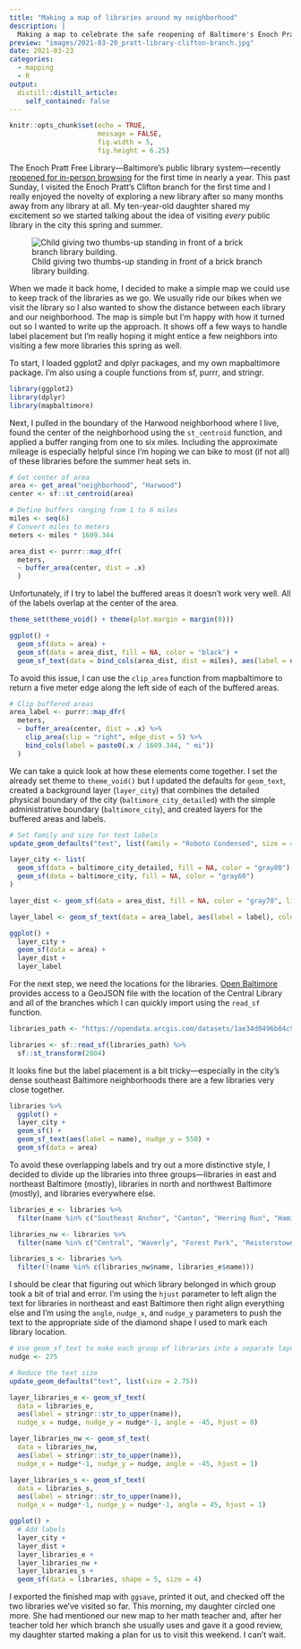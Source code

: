 ```yaml
---
title: "Making a map of libraries around my neighborhood"
description: |
  Making a map to celebrate the safe reopening of Baltimore's Enoch Pratt Free Library and visit more libraries around Harwood this spring.
preview: "images/2021-03-20_pratt-library-clifton-branch.jpg"
date: 2021-03-23
categories:
  - mapping
  - R
output:
  distill::distill_article:
    self_contained: false
---
```


```r
knitr::opts_chunk$set(echo = TRUE,
                      message = FALSE,
                      fig.width = 5,
                      fig.height = 6.25)
```

The Enoch Pratt Free Library—Baltimore's public library system—recently [reopened for in-person browsing](https://www.prattlibrary.org/about-us/covid-19-updates/pratt-library-reopening) for the first time in nearly a year. This past Sunday, I visited the Enoch Pratt's Clifton branch for the first time and I really enjoyed the novelty of exploring a new library after so many months away from any library at all. My ten-year-old daughter shared my excitement so we started talking about the idea of visiting *every* public library in the city this spring and summer.

![Child giving two thumbs-up standing in front of a brick branch library building.](images/2021-03-20_pratt-library-clifton-branch.jpg)

When we made it back home, I decided to make a simple map we could use to keep track of the libraries as we go. We usually ride our bikes when we visit the library so I also wanted to show the distance between each library and our neighborhood. The map is simple but I'm happy with how it turned out so I wanted to write up the approach. It shows off a few ways to handle label placement but I'm really hoping it might entice a few neighbors into visiting a few more libraries this spring as well.

To start, I loaded ggplot2 and dplyr packages, and my own mapbaltimore package. I'm also using a couple functions from sf, purrr, and stringr.

```r
library(ggplot2)
library(dplyr)
library(mapbaltimore)
```
Next, I pulled in the boundary of the Harwood neighborhood where I live, found the center of the neighborhood using the `st_centroid` function, and applied a buffer ranging from one to six miles. Including the approximate mileage is especially helpful since I'm hoping we can bike to most (if not all) of these libraries before the summer heat sets in.

```r
# Get center of area
area <- get_area("neighborhood", "Harwood")
center <- sf::st_centroid(area)

# Define buffers ranging from 1 to 6 miles
miles <- seq(6)
# Convert miles to meters
meters <- miles * 1609.344

area_dist <- purrr::map_dfr(
  meters,
  ~ buffer_area(center, dist = .x)
  )
```

Unfortunately, if I try to label the buffered areas it doesn't work very well. All of the labels overlap at the center of the area.

```r
theme_set(theme_void() + theme(plot.margin = margin(0)))

ggplot() +
  geom_sf(data = area) +
  geom_sf(data = area_dist, fill = NA, color = "black") +
  geom_sf_text(data = bind_cols(area_dist, dist = miles), aes(label = dist))
```

To avoid this issue, I can use the `clip_area` function from mapbaltimore to return a five meter edge along the left side of each of the buffered areas.

```r
# Clip buffered areas
area_label <- purrr::map_dfr(
  meters,
  ~ buffer_area(center, dist = .x) %>%
    clip_area(clip = "right", edge_dist = 5) %>% 
    bind_cols(label = paste0(.x / 1609.344, " mi"))
  )
```

We can take a quick look at how these elements come together. I set the already set theme to `theme_void()` but I updated the defaults for `geom_text`, created a background layer (`layer_city`) that combines the detailed physical boundary of the city (`baltimore_city_detailed`) with the simple administrative boundary (`baltimore_city`), and created layers for the buffered areas and labels.

```r
# Set family and size for text labels
update_geom_defaults("text", list(family = "Roboto Condensed", size = 4))

layer_city <- list(
  geom_sf(data = baltimore_city_detailed, fill = NA, color = "gray80"),
  geom_sf(data = baltimore_city, fill = NA, color = "gray60")
)

layer_dist <- geom_sf(data = area_dist, fill = NA, color = "gray70", linetype = "dotted")

layer_label <- geom_sf_text(data = area_label, aes(label = label), color = "gray20")

ggplot() +
  layer_city +
  geom_sf(data = area) +
  layer_dist +
  layer_label
```

For the next step, we need the locations for the libraries. [Open Baltimore](https://data.baltimorecity.gov/datasets/library-1) provides access to a GeoJSON file with the location of the Central Library and all of the branches which I can quickly import using the `read_sf` function.

```r
libraries_path <- "https://opendata.arcgis.com/datasets/1ae34d0496b04c9faa417a8073b8bb2f_0.geojson"

libraries <- sf::read_sf(libraries_path) %>% 
  sf::st_transform(2804)
```

It looks fine but the label placement is a bit tricky—especially in the city's dense southeast Baltimore neighborhoods there are a few libraries very close together. 

```r
libraries %>% 
  ggplot() +
  layer_city +
  geom_sf() +
  geom_sf_text(aes(label = name), nudge_y = 550) +
  geom_sf(data = area)
```

To avoid these overlapping labels and try out a more distinctive style, I decided to divide up the libraries into three groups—libraries in east and northeast Baltimore (mostly), libraries in north and northwest Baltimore (mostly), and libraries everywhere else.

```r
libraries_e <- libraries %>% 
  filter(name %in% c("Southeast Anchor", "Canton", "Herring Run", "Hamilton", "Northwood", "Clifton", "Govans"))

libraries_nw <- libraries %>% 
  filter(name %in% c("Central", "Waverly", "Forest Park", "Reisterstown", "Orleans", "Roland Park", "Hampden", "Walbrook"))

libraries_s <- libraries %>% 
  filter(!(name %in% c(libraries_nw$name, libraries_e$name)))
```

I should be clear that figuring out which library belonged in which group took a bit of trial and error. I'm using the `hjust` parameter to left align the text for libraries in northeast and east Baltimore then right align everything else and I'm using the `angle`, `nudge_x`, and `nudge_y` parameters to push the text to the appropriate side of the diamond shape I used to mark each library location.

```r
# Use geom_sf_text to make each group of libraries into a separate layer
nudge <- 275

# Reduce the text size
update_geom_defaults("text", list(size = 2.75))

layer_libraries_e <- geom_sf_text(
  data = libraries_e,
  aes(label = stringr::str_to_upper(name)),
  nudge_x = nudge, nudge_y = nudge*-1, angle = -45, hjust = 0)

layer_libraries_nw <- geom_sf_text(
  data = libraries_nw,
  aes(label = stringr::str_to_upper(name)),
  nudge_x = nudge*-1, nudge_y = nudge, angle = -45, hjust = 1) 

layer_libraries_s <- geom_sf_text(
  data = libraries_s,
  aes(label = stringr::str_to_upper(name)),
  nudge_x = nudge*-1, nudge_y = nudge*-1, angle = 45, hjust = 1) 

ggplot() +
  # Add labels
  layer_city +
  layer_dist +
  layer_libraries_e +
  layer_libraries_nw +
  layer_libraries_s +
  geom_sf(data = libraries, shape = 5, size = 4)
```

I exported the finished map with `ggsave`, printed it out, and checked off the two libraries we've visited so far. This morning, my daughter circled one more. She had mentioned our new map to her math teacher and, after her teacher told her which branch she usually uses and gave it a good review, my daughter started making a plan for us to visit this weekend. I can't wait.
